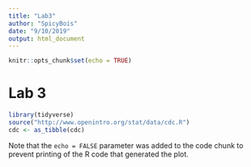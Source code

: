 ```yaml
---
title: "Lab3"
author: "SpicyBois"
date: "9/10/2019"
output: html_document
---
```


```r
knitr::opts_chunk$set(echo = TRUE)
```

# Lab 3

```r
library(tidyverse)
source("http://www.openintro.org/stat/data/cdc.R")
cdc <- as_tibble(cdc)
```


Note that the `echo = FALSE` parameter was added to the code chunk to prevent printing of the R code that generated the plot.
